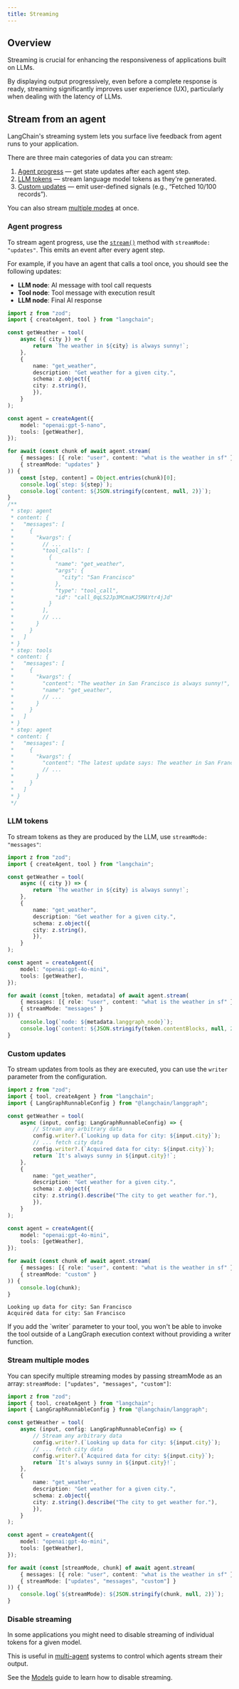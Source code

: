 ```yaml
---
title: Streaming
---
```



<AlphaCallout />

## Overview

Streaming is crucial for enhancing the responsiveness of applications built on LLMs.

By displaying output progressively, even before a complete response is ready, streaming significantly improves user experience (UX), particularly when dealing with the latency of LLMs.

## Stream from an agent

LangChain's streaming system lets you surface live feedback from agent runs to your application.

There are three main categories of data you can stream:

1. [Agent progress](/oss/javascript/langchain-streaming#agent-progress) — get state updates after each agent step.
2. [LLM tokens](/oss/javascript/langchain-streaming#llm-tokens) — stream language model tokens as they're generated.
3. [Custom updates](/oss/javascript/langchain-streaming#custom-updates) — emit user-defined signals (e.g., “Fetched 10/100 records”).

You can also stream [multiple modes](/oss/javascript/langchain-streaming#stream-multiple-modes) at once.

### Agent progress



To stream agent progress, use the [`stream()`](https://langchain-ai.github.io/langgraphjs/reference/classes/langgraph.CompiledStateGraph.html#stream) method with `streamMode: "updates"`. This emits an event after every agent step.


For example, if you have an agent that calls a tool once, you should see the following updates:

* **LLM node**: AI message with tool call requests
* **Tool node**: Tool message with execution result
* **LLM node**: Final AI response



```typescript
import z from "zod";
import { createAgent, tool } from "langchain";

const getWeather = tool(
    async ({ city }) => {
        return `The weather in ${city} is always sunny!`;
    },
    {
        name: "get_weather",
        description: "Get weather for a given city.",
        schema: z.object({
        city: z.string(),
        }),
    }
);

const agent = createAgent({
    model: "openai:gpt-5-nano",
    tools: [getWeather],
});

for await (const chunk of await agent.stream(
    { messages: [{ role: "user", content: "what is the weather in sf" }] },
    { streamMode: "updates" }
)) {
    const [step, content] = Object.entries(chunk)[0];
    console.log(`step: ${step}`);
    console.log(`content: ${JSON.stringify(content, null, 2)}`);
}
/**
 * step: agent
 * content: {
 *   "messages": [
 *     {
 *       "kwargs": {
 *         // ...
 *         "tool_calls": [
 *           {
 *             "name": "get_weather",
 *             "args": {
 *               "city": "San Francisco"
 *             },
 *             "type": "tool_call",
 *             "id": "call_0qLS2Jp3MCmaKJ5MAYtr4jJd"
 *           }
 *         ],
 *         // ...
 *       }
 *     }
 *   ]
 * }
 * step: tools
 * content: {
 *   "messages": [
 *     {
 *       "kwargs": {
 *         "content": "The weather in San Francisco is always sunny!",
 *         "name": "get_weather",
 *         // ...
 *       }
 *     }
 *   ]
 * }
 * step: agent
 * content: {
 *   "messages": [
 *     {
 *       "kwargs": {
 *         "content": "The latest update says: The weather in San Francisco is always sunny!\n\nIf you’d like real-time details (current temperature, humidity, wind, and today’s forecast), I can pull the latest data for you. Want me to fetch that?",
 *         // ...
 *       }
 *     }
 *   ]
 * }
 */
```


### LLM tokens



To stream tokens as they are produced by the LLM, use `streamMode: "messages"`:

```typescript
import z from "zod";
import { createAgent, tool } from "langchain";

const getWeather = tool(
    async ({ city }) => {
        return `The weather in ${city} is always sunny!`;
    },
    {
        name: "get_weather",
        description: "Get weather for a given city.",
        schema: z.object({
        city: z.string(),
        }),
    }
);

const agent = createAgent({
    model: "openai:gpt-4o-mini",
    tools: [getWeather],
});

for await (const [token, metadata] of await agent.stream(
    { messages: [{ role: "user", content: "what is the weather in sf" }] },
    { streamMode: "messages" }
)) {
    console.log(`node: ${metadata.langgraph_node}`);
    console.log(`content: ${JSON.stringify(token.contentBlocks, null, 2)}`);
}
```


### Custom updates



To stream updates from tools as they are executed, you can use the `writer` parameter from the configuration.

```typescript
import z from "zod";
import { tool, createAgent } from "langchain";
import { LangGraphRunnableConfig } from "@langchain/langgraph";

const getWeather = tool(
    async (input, config: LangGraphRunnableConfig) => {
        // Stream any arbitrary data
        config.writer?.(`Looking up data for city: ${input.city}`);
        // ... fetch city data
        config.writer?.(`Acquired data for city: ${input.city}`);
        return `It's always sunny in ${input.city}!`;
    },
    {
        name: "get_weather",
        description: "Get weather for a given city.",
        schema: z.object({
        city: z.string().describe("The city to get weather for."),
        }),
    }
);

const agent = createAgent({
    model: "openai:gpt-4o-mini",
    tools: [getWeather],
});

for await (const chunk of await agent.stream(
    { messages: [{ role: "user", content: "what is the weather in sf" }] },
    { streamMode: "custom" }
)) {
    console.log(chunk);
}
```

```shell title="Output"
Looking up data for city: San Francisco
Acquired data for city: San Francisco
```

<Note>
    If you add the `writer` parameter to your tool, you won't be able to invoke the tool outside of a LangGraph execution context without providing a writer function.
</Note>


### Stream multiple modes



You can specify multiple streaming modes by passing streamMode as an array: `streamMode: ["updates", "messages", "custom"]`:

```typescript
import z from "zod";
import { tool, createAgent } from "langchain";
import { LangGraphRunnableConfig } from "@langchain/langgraph";

const getWeather = tool(
    async (input, config: LangGraphRunnableConfig) => {
        // Stream any arbitrary data
        config.writer?.(`Looking up data for city: ${input.city}`);
        // ... fetch city data
        config.writer?.(`Acquired data for city: ${input.city}`);
        return `It's always sunny in ${input.city}!`;
    },
    {
        name: "get_weather",
        description: "Get weather for a given city.",
        schema: z.object({
        city: z.string().describe("The city to get weather for."),
        }),
    }
);

const agent = createAgent({
    model: "openai:gpt-4o-mini",
    tools: [getWeather],
});

for await (const [streamMode, chunk] of await agent.stream(
    { messages: [{ role: "user", content: "what is the weather in sf" }] },
    { streamMode: ["updates", "messages", "custom"] }
)) {
    console.log(`${streamMode}: ${JSON.stringify(chunk, null, 2)}`);
}
```


### Disable streaming

In some applications you might need to disable streaming of individual tokens for a given model.

This is useful in [multi-agent](/oss/javascript/multi-agent) systems to control which agents stream their output.

See the [Models](/oss/javascript/models#disable-streaming) guide to learn how to disable streaming.
